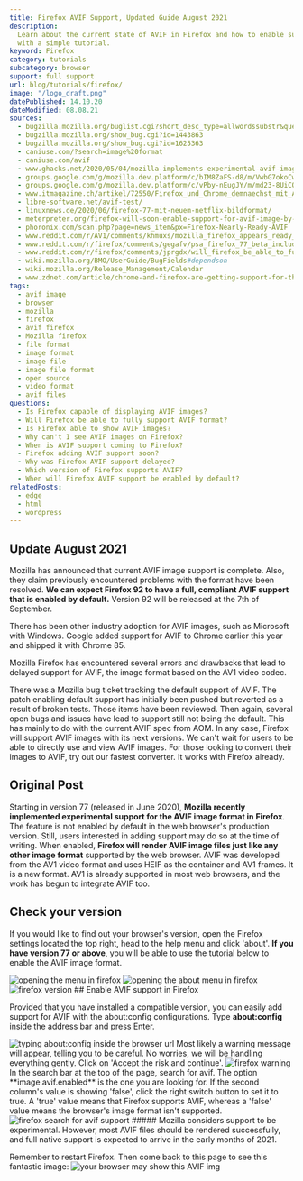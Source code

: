 ```yaml
---
title: Firefox AVIF Support, Updated Guide August 2021
description:
  Learn about the current state of AVIF in Firefox and how to enable support
  with a simple tutorial.
keyword: Firefox
category: tutorials
subcategory: browser
support: full support
url: blog/tutorials/firefox/
image: "/logo_draft.png"
datePublished: 14.10.20
dateModified: 08.08.21
sources:
  - bugzilla.mozilla.org/buglist.cgi?short_desc_type=allwordssubstr&query_format=advanced&short_desc=AVIF
  - bugzilla.mozilla.org/show_bug.cgi?id=1443863
  - bugzilla.mozilla.org/show_bug.cgi?id=1625363
  - caniuse.com/?search=image%20format
  - caniuse.com/avif
  - www.ghacks.net/2020/05/04/mozilla-implements-experimental-avif-image-support-in-firefox-nightly/
  - groups.google.com/g/mozilla.dev.platform/c/bIM8ZaFS-d8/m/VwbG7okoCwAJ?pli=1
  - groups.google.com/g/mozilla.dev.platform/c/vPby-nEugJY/m/md23-8UiCQAJ?pli=1
  - www.itmagazine.ch/artikel/72550/Firefox_und_Chrome_demnaechst_mit_AVIF-Support
  - libre-software.net/avif-test/
  - linuxnews.de/2020/06/firefox-77-mit-neuem-netflix-bildformat/
  - meterpreter.org/firefox-will-soon-enable-support-for-avif-image-by-default/
  - phoronix.com/scan.php?page=news_item&px=Firefox-Nearly-Ready-AVIF
  - www.reddit.com/r/AV1/comments/khmuxs/mozilla_firefox_appears_ready_to_enable_avif
  - www.reddit.com/r/firefox/comments/gegafv/psa_firefox_77_beta_includes_avif_the_av1_image
  - www.reddit.com/r/firefox/comments/jprgdx/will_firefox_be_able_to_fully_support_avif_format
  - wiki.mozilla.org/BMO/UserGuide/BugFields#dependson
  - wiki.mozilla.org/Release_Management/Calendar
  - www.zdnet.com/article/chrome-and-firefox-are-getting-support-for-the-new-avif-image-format/
tags:
  - avif image
  - browser
  - mozilla
  - firefox
  - avif firefox
  - Mozilla firefox
  - file format
  - image format
  - image file
  - image file format
  - open source
  - video format
  - avif files
questions:
  - Is Firefox capable of displaying AVIF images?
  - Will Firefox be able to fully support AVIF format?
  - Is Firefox able to show AVIF images?
  - Why can't I see AVIF images on Firefox?
  - When is AVIF support coming to Firefox?
  - Firefox adding AVIF support soon?
  - Why was Firefox AVIF support delayed?
  - Which version of Firefox supports AVIF?
  - When will Firefox AVIF support be enabled by default?
relatedPosts:
  - edge
  - html
  - wordpress
---
```


## Update August 2021

Mozilla has announced that current AVIF image support is complete. Also, they claim previously encountered problems with the format have been resolved. **We can expect Firefox 92 to have a full, compliant AVIF support that is enabled by default.** Version 92 will be released at the 7th of September.

There has been other industry adoption for AVIF images, such as Microsoft with Windows. Google added support for AVIF to Chrome earlier this year and shipped it with Chrome 85.

Mozilla Firefox has encountered several errors and drawbacks that lead to delayed support for AVIF, the image format based on the AV1 video codec.

There was a Mozilla bug ticket tracking the default support of AVIF. The patch enabling default support has initially been pushed but reverted as a result of broken tests. Those items have been reviewed. Then again, several open bugs and issues have lead to support still not being the default. This has mainly to do with the current AVIF spec from AOM. In any case, Firefox will support AVIF images with its next versions. We can't wait for users to be able to directly use and view AVIF images. For those looking to convert their images to AVIF, try out our fastest converter. It works with Firefox already.

## Original Post

Starting in version 77 (released in June 2020), **Mozilla recently implemented experimental support for the AVIF image format in Firefox**. The feature is not enabled by default in the web browser's production version. Still, users interested in adding support may do so at the time of writing. When enabled, **Firefox will render AVIF image files just like any other image format** supported by the web browser. AVIF was developed from the AV1 video format and uses HEIF as the container and AV1 frames. It is a new format. AV1 is already supported in most web browsers, and the work has begun to integrate AVIF too.

## Check your version

If you would like to find out your browser's version, open the Firefox settings located the top right, head to the help menu and click 'about'. **If you have version 77 or above**, you will be able to use the tutorial below to enable the AVIF image format.

<Image url="firefox-help" alt="opening the menu in firefox" />
<Image url="firefox-help-about" alt="opening the about menu in firefox" />
<Image url="firefox-version" alt="firefox version" />
## Enable AVIF support in Firefox

Provided that you have installed a compatible version, you can easily add support for AVIF with the about:config configurations. Type **about:config** inside the address bar and press Enter.

<Image url="firefox-about" alt="typing about:config inside the browser url" />
Most likely a warning message will appear, telling you to be careful. No worries,
we will be handling everything gently. Click on 'Accept the risk and continue'.
<Image url="firefox-warning" alt="firefox warning" />
In the search bar at the top of the page, search for avif. The option **image.avif.enabled**
is the one you are looking for. If the second column's value is showing 'false',
click the right switch button to set it to true. A 'true' value means that Firefox
supports AVIF, whereas a 'false' value means the browser's image format isn't supported.

<Image url="firefox-avifsearch" alt="firefox search for avif support" />
##### Mozilla considers support to be experimental. However, most AVIF files should
be rendered successfully, and full native support is expected to arrive in the early
months of 2021.

Remember to restart Firefox. Then come back to this page to see this fantastic image: ![your browser may show this AVIF img](/img/firefox-test.avif)
